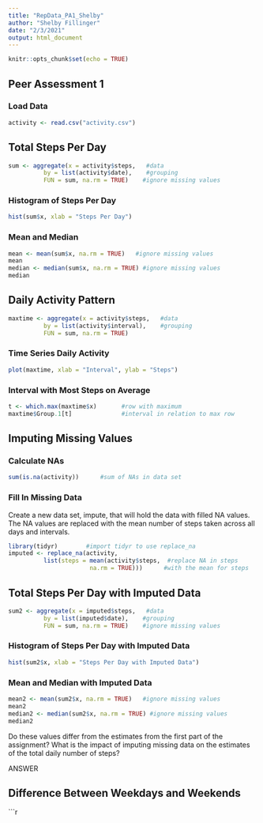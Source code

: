```yaml
---
title: "RepData_PA1_Shelby"
author: "Shelby Fillinger"
date: "2/3/2021"
output: html_document
---
```


```r
knitr::opts_chunk$set(echo = TRUE)
```

## Peer Assessment 1 
### Load Data
```r
activity <- read.csv("activity.csv")
```

## Total Steps Per Day 
```r
sum <- aggregate(x = activity$steps,   #data   
          by = list(activity$date),    #grouping          
          FUN = sum, na.rm = TRUE)    #ignore missing values
```

### Histogram of Steps Per Day 
```r
hist(sum$x, xlab = "Steps Per Day")
```

### Mean and Median 
```r
mean <- mean(sum$x, na.rm = TRUE)   #ignore missing values
mean
median <- median(sum$x, na.rm = TRUE) #ignore missing values 
median
```

## Daily Activity Pattern 
```r
maxtime <- aggregate(x = activity$steps,   #data   
          by = list(activity$interval),    #grouping          
          FUN = sum, na.rm = TRUE)
```
### Time Series Daily Activity 
```r
plot(maxtime, xlab = "Interval", ylab = "Steps")
```

### Interval with Most Steps on Average 
```r
t <- which.max(maxtime$x)       #row with maximum 
maxtime$Group.1[t]              #interval in relation to max row 
```

## Imputing Missing Values 
### Calculate NAs
```r
sum(is.na(activity))      #sum of NAs in data set 
```
### Fill In Missing Data 
Create a new data set, impute, that will hold the data with filled NA values. The NA values are replaced with the mean number of steps taken across all days and intervals. 
```r
library(tidyr)        #import tidyr to use replace_na
imputed <- replace_na(activity, 
          list(steps = mean(activity$steps,  #replace NA in steps
                       na.rm = TRUE)))      #with the mean for steps
```

## Total Steps Per Day with Imputed Data
```r
sum2 <- aggregate(x = imputed$steps,   #data   
          by = list(imputed$date),    #grouping          
          FUN = sum, na.rm = TRUE)    #ignore missing values
```

### Histogram of Steps Per Day with Imputed Data
```r
hist(sum2$x, xlab = "Steps Per Day with Imputed Data")
```

### Mean and Median with Imputed Data 
```r
mean2 <- mean(sum2$x, na.rm = TRUE)   #ignore missing values
mean2
median2 <- median(sum2$x, na.rm = TRUE) #ignore missing values 
median2
```
Do these values differ from the estimates from the first part of the assignment? What is the impact of imputing missing data on the estimates of the total daily number of steps?

ANSWER

## Difference Between Weekdays and Weekends 
```r


